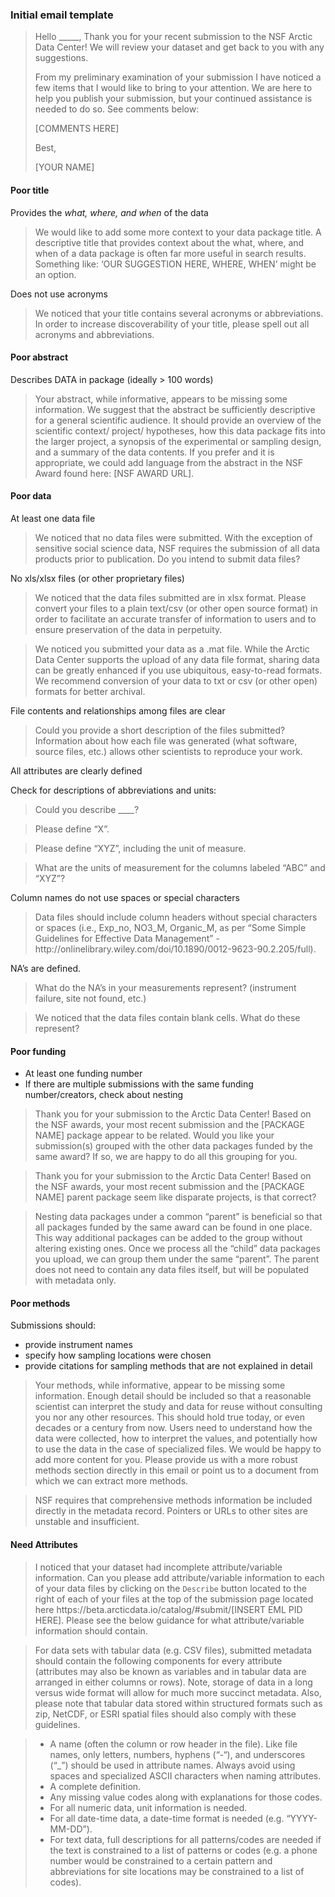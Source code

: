 ### Initial email template

> Hello _____,
> Thank you for your recent submission to the NSF Arctic Data Center! We will review your dataset and get back to you with any suggestions.
> 
> From my preliminary examination of your submission I have noticed a few items that I would like to bring to your attention. We are here to help you publish your submission, but your continued assistance is needed to do so. See comments below:
> 
> [COMMENTS HERE]
> 
> Best,
> 
> [YOUR NAME]

#### Poor title

Provides the *what, where, and when* of the data

> We would like to add some more context to your data package title. A descriptive title that provides context about the what, where, and when of a data package is often far more useful in search results. Something like: ‘OUR SUGGESTION HERE, WHERE, WHEN’ might be an option.

Does not use acronyms

> We noticed that your title contains several acronyms or abbreviations. In order to increase discoverability of your title, please spell out all acronyms and abbreviations.

#### Poor abstract

Describes DATA in package (ideally > 100 words)

> Your abstract, while informative, appears to be missing some information. We suggest that the abstract be sufficiently descriptive for a general scientific audience. It should provide an overview of the scientific context/ project/ hypotheses, how this data package fits into the larger project, a synopsis of the experimental or sampling design, and a summary of the data contents. If you prefer and it is appropriate, we could add language from the abstract in the NSF Award found here: [NSF AWARD URL].

#### Poor data

At least one data file

> We noticed that no data files were submitted. With the exception of sensitive social science data, NSF requires the submission of all data products prior to publication. Do you intend to submit data files?

No xls/xlsx files (or other proprietary files)

> We noticed that the data files submitted are in xlsx format. Please convert your files to a plain text/csv (or other open source format) in order to facilitate an accurate transfer of information to users and to ensure preservation of the data in perpetuity.

> We noticed you submitted your data as a .mat file. While the Arctic Data Center supports the upload of any data file format, sharing data can be greatly enhanced if you use ubiquitous, easy-to-read formats. We recommend conversion of your data to txt or csv (or other open) formats for better archival.

File contents and relationships among files are clear

> Could you provide a short description of the files submitted? Information about how each file was generated (what software, source files, etc.) allows other scientists to reproduce your work.

All attributes are clearly defined

Check for descriptions of abbreviations and units:

> Could you describe ____? 

> Please define “X”. 

> Please define “XYZ”, including the unit of measure. 

> What are the units of measurement for the columns labeled “ABC” and “XYZ”?

Column names do not use spaces or special characters

> Data files should include column headers without special characters or spaces (i.e., Exp_no, NO3_M, Organic_M, as per “Some Simple Guidelines for Effective Data Management” - http://onlinelibrary.wiley.com/doi/10.1890/0012-9623-90.2.205/full).

NA's are defined.

> What do the NA's in your measurements represent? (instrument failure, site not found, etc.)

> We noticed that the data files contain blank cells. What do these represent? 

#### Poor funding

* At least one funding number
* If there are multiple submissions with the same funding number/creators, check about nesting

> Thank you for your submission to the Arctic Data Center! Based on the NSF awards, your most recent submission and the [PACKAGE NAME] package appear to be related. Would you like your submission(s) grouped with the other data packages funded by the same award? If so, we are happy to do all this grouping for you.

> Thank you for your submission to the Arctic Data Center! Based on the NSF awards, your most recent submission and the [PACKAGE NAME] parent package seem like disparate projects, is that correct?

> Nesting data packages under a common “parent” is beneficial so that all packages funded by the same award can be found in one place. This way additional packages can be added to the group without altering existing ones. Once we process all the “child” data packages you upload, we can group them under the same “parent”. The parent does not need to contain any data files itself, but will be populated with metadata only.

#### Poor methods

Submissions should:

- provide instrument names
- specify how sampling locations were chosen
- provide citations for sampling methods that are not explained in detail

> Your methods, while informative, appear to be missing some information. Enough detail should be included so that a reasonable scientist can interpret the study and data for reuse without consulting you nor any other resources. This should hold true today, or even decades or a century from now. Users need to understand how the data were collected, how to interpret the values, and potentially how to use the data in the case of specialized files. We would be happy to add more content for you. Please provide us with a more robust methods section directly in this email or point us to a document from which we can extract more methods.

> NSF requires that comprehensive methods information be included directly in the metadata record. Pointers or URLs to other sites are unstable and insufficient.

#### Need Attributes

> I noticed that your dataset had incomplete attribute/variable information. Can you please add attribute/variable information to each of your data files by clicking on the `Describe` button located to the right of each of your files at the top of the submission page located here https://beta.arcticdata.io/catalog/#submit/[INSERT EML PID HERE]. Please see the below guidance for what attribute/variable information should contain.

>For data sets with tabular data (e.g. CSV files), submitted metadata should contain the following components for every attribute (attributes may also be known as variables and in tabular data are arranged in either columns or rows). Note, storage of data in a long versus wide format will allow for much more succinct metadata. Also, please note that tabular data stored within structured formats such as zip, NetCDF, or ESRI spatial files should also comply with these guidelines.

> - A name (often the column or row header in the file). Like file names, only letters, numbers, hyphens (“-“), and underscores (“_”) should be used in attribute names. Always avoid using spaces and specialized ASCII characters when naming attributes.
> - A complete definition.
> - Any missing value codes along with explanations for those codes.
> - For all numeric data, unit information is needed.
> - For all date-time data, a date-time format is needed (e.g. "YYYY-MM-DD").
> - For text data, full descriptions for all patterns/codes are needed if the text is constrained to a list of patterns or codes (e.g. a phone number would be constrained to a certain pattern and abbreviations for site locations may be constrained to a list of codes).



